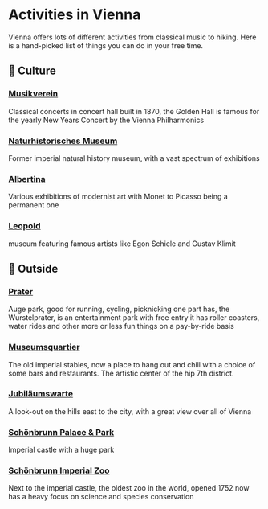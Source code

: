 # Activities in Vienna

Vienna offers lots of different activities from classical music to hiking. 
Here is a hand-picked list of things you can do in your free time.

## 🎻 Culture

### <a href="https://www.musikverein.at" target="_blank">Musikverein</a>
Classical concerts in concert hall built in 1870, the Golden Hall is famous for
the yearly New Years Concert by the Vienna Philharmonics

### <a href="http://www.nhm-wien.ac.at" target="_blank">Naturhistorisches Museum</a>
Former imperial natural history museum, with a vast spectrum of exhibitions

### <a href="https://albertina.at" target="_blank">Albertina</a>
Various exhibitions of modernist art with Monet to Picasso being a permanent one

### <a href="https://www.leopoldmuseum.org/" target="_blank">Leopold</a>
museum featuring famous artists like Egon Schiele and Gustav Klimit

## 🥾 Outside

### <a href="http://www.prater.at" target="_blank">Prater</a>
Auge park, good for running, cycling, picknicking
one part has, the Wurstelprater, is an entertainment park with free entry
it has roller coasters, water rides and other more or less fun things on a pay-by-ride basis

### <a href="https://www.mqw.at" target="_blank">Museumsquartier</a>
The old imperial stables, now a place to hang out and chill with a choice of some bars and
restaurants. The artistic center of the hip 7th district.

### <a href="https://de.wikipedia.org/wiki/Jubiläumswarte" target="_blank">Jubiläumswarte</a>
A look-out on the hills east to the city, with a great view over all of Vienna

### <a href="https://www.schoenbrunn.at" target="_blank">Schönbrunn Palace & Park</a>
Imperial castle with a huge park

### <a href="https://www.zoovienna.at" target="_blank">Schönbrunn Imperial Zoo</a>
Next to the imperial castle, the oldest zoo in the world, opened 1752
now has a heavy focus on science and species conservation
